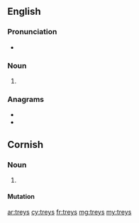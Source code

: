 {{also|Treys}}
==English==

===Pronunciation===
* {{rhymes|eɪz|lang=en}}

===Noun===
{{head|en|noun plural form}}

# {{plural of|trey|lang=en}}

===Anagrams===
* {{l|en|resty}}
* {{l|en|tyres}}

==Cornish==

===Noun===
{{head|kw|noun plural form}}

# {{plural of|troos||foot|lang=kw}}

====Mutation====
{{kw mut cons|t|reys}}

[[ar:treys]]
[[cy:treys]]
[[fr:treys]]
[[mg:treys]]
[[my:treys]]